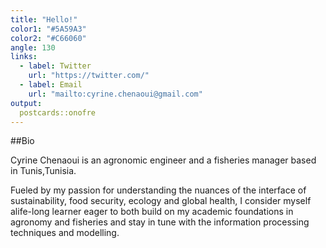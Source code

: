 ```yaml
---
title: "Hello!"
color1: "#5A59A3"
color2: "#C66060"
angle: 130
links:
  - label: Twitter
    url: "https://twitter.com/"
  - label: Email
    url: "mailto:cyrine.chenaoui@gmail.com"
output:
  postcards::onofre
---
```


##Bio 


Cyrine Chenaoui is an agronomic engineer and a fisheries manager  based in Tunis,Tunisia. 


Fueled by my passion for understanding the nuances of the interface of sustainability, food security, ecology and global health, I consider myself alife-long learner eager to both build on my academic foundations in agronomy and fisheries and stay in tune with the information processing techniques and modelling.
